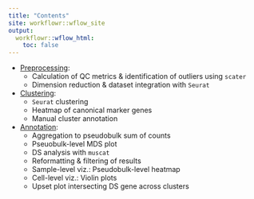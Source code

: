 ```yaml
---
title: "Contents"
site: workflowr::wflow_site
output:
  workflowr::wflow_html:
    toc: false
---
```


- [Preprocessing](1-preprocessing.html):
    - Calculation of QC metrics & identification of outliers using `scater`
    - Dimension reduction & dataset integration with `Seurat`
    
- [Clustering](2-clustering.html):
    - `Seurat` clustering
    - Heatmap of canonical marker genes
    - Manual cluster annotation
    
- [Annotation](3-differential.html):
    - Aggregation to pseudobulk sum of counts
    - Pseuobulk-level MDS plot
    - DS analysis with `muscat`
    - Reformatting & filtering of results
    - Sample-level viz.: Pseudobulk-level heatmap
    - Cell-level viz.: Violin plots
    - Upset plot intersecting DS gene across clusters